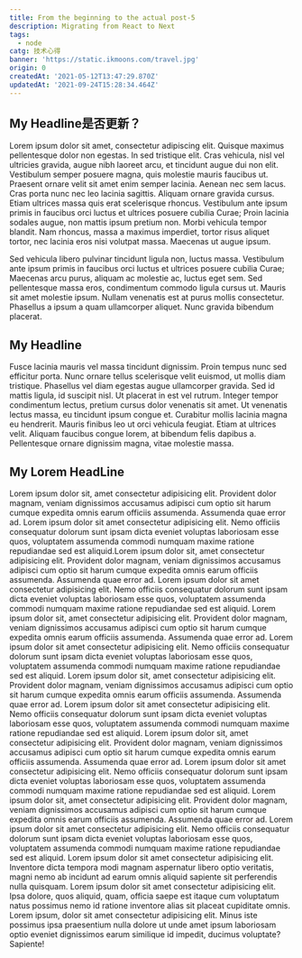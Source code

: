 ```yaml
---
title: From the beginning to the actual post-5
description: Migrating from React to Next
tags:
  - node
catg: 技术心得
banner: 'https://static.ikmoons.com/travel.jpg'
origin: 0
createdAt: '2021-05-12T13:47:29.870Z'
updatedAt: '2021-09-24T15:28:34.464Z'
---
```


## My Headline是否更新？

Lorem ipsum dolor sit amet, consectetur adipiscing elit. Quisque maximus pellentesque dolor non egestas. In sed tristique elit. Cras vehicula, nisl vel ultricies gravida, augue nibh laoreet arcu, et tincidunt augue dui non elit. Vestibulum semper posuere magna, quis molestie mauris faucibus ut. Praesent ornare velit sit amet enim semper lacinia. Aenean nec sem lacus. Cras porta nunc nec leo lacinia sagittis. Aliquam ornare gravida cursus. Etiam ultrices massa quis erat scelerisque rhoncus. Vestibulum ante ipsum primis in faucibus orci luctus et ultrices posuere cubilia Curae; Proin lacinia sodales augue, non mattis ipsum pretium non. Morbi vehicula tempor blandit. Nam rhoncus, massa a maximus imperdiet, tortor risus aliquet tortor, nec lacinia eros nisi volutpat massa. Maecenas ut augue ipsum.

Sed vehicula libero pulvinar
tincidunt ligula non, luctus massa. Vestibulum ante ipsum primis in faucibus orci luctus et ultrices posuere cubilia Curae; Maecenas arcu purus, aliquam ac molestie ac, luctus eget sem. Sed pellentesque massa eros, condimentum commodo ligula cursus ut. Mauris sit amet molestie ipsum. Nullam venenatis est at purus mollis consectetur. Phasellus a ipsum a quam ullamcorper aliquet. Nunc gravida bibendum placerat.

## My Headline

Fusce lacinia mauris vel massa tincidunt dignissim. Proin tempus nunc sed efficitur porta. Nunc ornare tellus scelerisque velit euismod, ut mollis diam tristique. Phasellus vel diam egestas augue ullamcorper gravida. Sed id mattis ligula, id suscipit nisl. Ut placerat in est vel rutrum. Integer tempor condimentum lectus, pretium cursus dolor venenatis sit amet. Ut venenatis lectus massa, eu tincidunt ipsum congue et. Curabitur mollis lacinia magna eu hendrerit. Mauris finibus leo ut orci vehicula feugiat. Etiam at ultrices velit. Aliquam faucibus congue lorem, at bibendum felis dapibus a. Pellentesque ornare dignissim magna, vitae molestie massa.

## My Lorem HeadLine

Lorem ipsum dolor sit, amet consectetur adipisicing elit. Provident dolor magnam, veniam dignissimos accusamus adipisci cum optio sit harum cumque expedita omnis earum officiis assumenda. Assumenda quae error ad. Lorem ipsum dolor sit amet consectetur adipisicing elit. Nemo officiis consequatur dolorum sunt ipsam dicta eveniet voluptas laboriosam esse quos, voluptatem assumenda commodi numquam maxime ratione repudiandae sed est aliquid.Lorem ipsum dolor sit, amet consectetur adipisicing elit. Provident dolor magnam, veniam dignissimos accusamus adipisci cum optio sit harum cumque expedita omnis earum officiis assumenda. Assumenda quae error ad. Lorem ipsum dolor sit amet consectetur adipisicing elit. Nemo officiis consequatur dolorum sunt ipsam dicta eveniet voluptas laboriosam esse quos, voluptatem assumenda commodi numquam maxime ratione repudiandae sed est aliquid.
Lorem ipsum dolor sit, amet consectetur adipisicing elit. Provident dolor magnam, veniam dignissimos accusamus adipisci cum optio sit harum cumque expedita omnis earum officiis assumenda. Assumenda quae error ad. Lorem ipsum dolor sit amet consectetur adipisicing elit. Nemo officiis consequatur dolorum sunt ipsam dicta eveniet voluptas laboriosam esse quos, voluptatem assumenda commodi numquam maxime ratione repudiandae sed est aliquid.
Lorem ipsum dolor sit, amet consectetur adipisicing elit. Provident dolor magnam, veniam dignissimos accusamus adipisci cum optio sit harum cumque expedita omnis earum officiis assumenda. Assumenda quae error ad. Lorem ipsum dolor sit amet consectetur adipisicing elit. Nemo officiis consequatur dolorum sunt ipsam dicta eveniet voluptas laboriosam esse quos, voluptatem assumenda commodi numquam maxime ratione repudiandae sed est aliquid.
Lorem ipsum dolor sit, amet consectetur adipisicing elit. Provident dolor magnam, veniam dignissimos accusamus adipisci cum optio sit harum cumque expedita omnis earum officiis assumenda. Assumenda quae error ad. Lorem ipsum dolor sit amet consectetur adipisicing elit. Nemo officiis consequatur dolorum sunt ipsam dicta eveniet voluptas laboriosam esse quos, voluptatem assumenda commodi numquam maxime ratione repudiandae sed est aliquid.
Lorem ipsum dolor sit, amet consectetur adipisicing elit. Provident dolor magnam, veniam dignissimos accusamus adipisci cum optio sit harum cumque expedita omnis earum officiis assumenda. Assumenda quae error ad. Lorem ipsum dolor sit amet consectetur adipisicing elit. Nemo officiis consequatur dolorum sunt ipsam dicta eveniet voluptas laboriosam esse quos, voluptatem assumenda commodi numquam maxime ratione repudiandae sed est aliquid.
Lorem ipsum dolor sit amet consectetur adipisicing elit. Inventore dicta tempora modi magnam aspernatur libero optio veritatis, magni nemo ab incidunt ad earum omnis aliquid sapiente sit perferendis nulla quisquam.
Lorem ipsum dolor sit amet consectetur adipisicing elit. Ipsa dolore, quos aliquid, quam, officia saepe est itaque cum voluptatum natus possimus nemo id ratione inventore alias sit placeat cupiditate omnis.
Lorem ipsum, dolor sit amet consectetur adipisicing elit. Minus iste possimus ipsa praesentium nulla dolore ut unde amet ipsum laboriosam optio eveniet dignissimos earum similique id impedit, ducimus voluptate? Sapiente!
